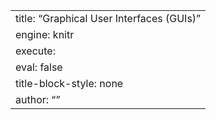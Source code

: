 ---
title: "Graphical User Interfaces (GUIs)"
engine: knitr
execute:
  eval: false
title-block-style: none
author: ""
---